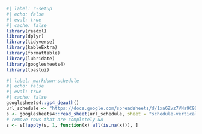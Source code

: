 <!-- markdownlint-disable MD041 MD013 -->

```r
#| label: r-setup
#| echo: false
#| eval: true
#| cache: false
library(readxl)
library(dplyr)
library(tidyverse)
library(kableExtra)
library(formattable)
library(lubridate)
library(googlesheets4)
library(toastui)
```

```r
#| label: markdown-schedule
#| echo: false
#| eval: true
#| cache: false
googlesheets4::gs4_deauth()
url_schedule <- "https://docs.google.com/spreadsheets/d/1xaGZvz7VNa9C9DPgH8vy1p3lCe2WYoWaOCuAqKjFOLI/edit?gid=0#gid=0"
s <- googlesheets4::read_sheet(url_schedule, sheet = "schedule-vertical", col_types = "c")
# remove rows that are completely NA
s <- s[!apply(s, 1, function(x) all(is.na(x))), ]
```

<!-- markdownlint-enable MD041 MD013 -->
